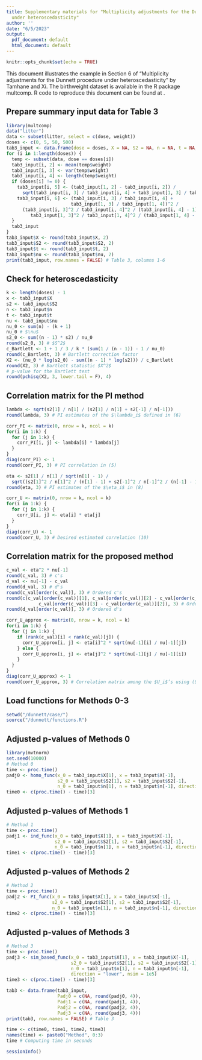 ---
title: Supplementary materials for "Multiplicity adjustments for the Dunnett procedure
  under heteroscedasticity"
author: ''
date: "6/5/2023"
output:
  pdf_document: default
  html_document: default
---

```{r setup, include=FALSE}
knitr::opts_chunk$set(echo = TRUE)
```

This document illustrates the example in Section 6 of "Multiplicity adjustments
for the Dunnett procedure under heteroscedasticity" by Tamhane and Xi. The
birthweight dataset is available in the R package multcomp. R code to reproduce
this document can be found at \url{https://github.com/xidongdxi/dunnett}.

## Prepare summary input data for Table 3
```{r data, echo=TRUE}
library(multcomp)
data("litter")
data <- subset(litter, select = c(dose, weight))
doses <- c(0, 5, 50, 500)
tab3_input <- data.frame(dose = doses, X = NA, S2 = NA, n = NA, t = NA, nu = NA)
for (i in 1:length(doses)) {
  temp <- subset(data, dose == doses[i])
  tab3_input[i, 2] <- mean(temp$weight)
  tab3_input[i, 3] <- var(temp$weight)
  tab3_input[i, 4] <- length(temp$weight)
  if (doses[i] != 0) {
    tab3_input[i, 5] <- (tab3_input[1, 2] - tab3_input[i, 2]) / 
      sqrt(tab3_input[i, 3] / tab3_input[i, 4] + tab3_input[1, 3] / tab3_input[1, 4])
    tab3_input[i, 6] <- (tab3_input[i, 3] / tab3_input[i, 4] +
                        tab3_input[1, 3] / tab3_input[1, 4])^2 /
      (tab3_input[i, 3]^2 / tab3_input[i, 4]^2 / (tab3_input[i, 4] - 1) +
         tab3_input[1, 3]^2 / tab3_input[1, 4]^2 / (tab3_input[1, 4] - 1))
  }
  tab3_input
}
tab3_input$X <- round(tab3_input$X, 2)
tab3_input$S2 <- round(tab3_input$S2, 2)
tab3_input$t <- round(tab3_input$t, 2)
tab3_input$nu <- round(tab3_input$nu, 2)
print(tab3_input, row.names = FALSE) # Table 3, columns 1-6
```

## Check for heteroscedasticity
```{r check heteroscedasticity, echo=TRUE}
k <- length(doses) - 1
x <- tab3_input$X
s2 <- tab3_input$S2
n <- tab3_input$n
t <- tab3_input$t
nu <- tab3_input$nu
nu_0 <- sum(n) - (k + 1)
nu_0 # $\nu$
s2_0 <- sum((n - 1) * s2) / nu_0
round(s2_0, 3) # $S^2$
c_Bartlett <- 1 + 1 / 3 / k * (sum(1 / (n - 1)) - 1 / nu_0)
round(c_Bartlett, 3) # Bartlett correction factor
X2 <- (nu_0 * log(s2_0) - sum((n - 1) * log(s2))) / c_Bartlett
round(X2, 3) # Bartlett statistic $X^2$ 
# p-value for the Bartlett test
round(pchisq(X2, 3, lower.tail = F), 4)
```

## Correlation matrix for the PI method
```{r PI, echo=TRUE}
lambda <- sqrt(s2[1] / n[1] / (s2[1] / n[1] + s2[-1] / n[-1]))
round(lambda, 3) # PI estimates of the $\lambda_i$ defined in (6)

corr_PI <- matrix(0, nrow = k, ncol = k)
for(i in 1:k) {
  for (j in 1:k) {
    corr_PI[i, j] <- lambda[i] * lambda[j]
  }
}
diag(corr_PI) <- 1
round(corr_PI, 3) # PI correlation in (5)

eta <- s2[1] / n[1] / sqrt(n[1] - 1) /
  sqrt((s2[1]^2 / n[1]^2 / (n[1] - 1) + s2[-1]^2 / n[-1]^2 / (n[-1] - 1)))
round(eta, 3) # PI estimates of the $\eta_i$ in (8)

corr_U <- matrix(0, nrow = k, ncol = k)
for(i in 1:k) {
  for (j in 1:k) {
    corr_U[i, j] <- eta[i] * eta[j]
  }
}
diag(corr_U) <- 1
round(corr_U, 3) # Desired estimated correlation (10)
```

## Correlation matrix for the proposed method
```{r proposed method, echo=TRUE}
c_val <- eta^2 * nu[-1]
round(c_val, 3) # c's
d_val <- nu[-1] - c_val
round(d_val, 3) # d's
round(c_val[order(c_val)], 3) # Ordered c's
round(c(c_val[order(c_val)][1], c_val[order(c_val)][2] - c_val[order(c_val)][1],
            c_val[order(c_val)][3] - c_val[order(c_val)][2]), 3) # Ordered increments of c's
round(d_val[order(c_val)], 3) # Ordered d's

corr_U_approx <- matrix(0, nrow = k, ncol = k)
for(i in 1:k) {
  for (j in 1:k) {
    if (rank(c_val)[i] < rank(c_val)[j]) {
      corr_U_approx[i, j] <- eta[i]^2 * sqrt(nu[-1][i] / nu[-1][j])
    } else {
      corr_U_approx[i, j] <- eta[j]^2 * sqrt(nu[-1][j] / nu[-1][i])
    }
  }
}
diag(corr_U_approx) <- 1
round(corr_U_approx, 3) # Correlation matrix among the $U_i$’s using (9)
```
## Load functions for Methods 0-3
```{r functions, echo=TRUE}
setwd("/dunnett/case/")
source("/dunnett/functions.R")
```

## Adjusted p-values of Methods 0
```{r adjusted pvalue 0, echo=TRUE}
library(mvtnorm)
set.seed(10000)
# Method 0
time <- proc.time()
padj0 <- homo_func(x_0 = tab3_input$X[1], x = tab3_input$X[-1],
                   s2_0 = tab3_input$S2[1], s2 = tab3_input$S2[-1],
                   n_0 = tab3_input$n[1], n = tab3_input$n[-1], direction = "lower")
time0 <- c(proc.time() - time)[3]
```

## Adjusted p-values of Methods 1
```{r adjusted pvalue 1, echo=TRUE}
# Method 1
time <- proc.time()
padj1 <- ind_func(x_0 = tab3_input$X[1], x = tab3_input$X[-1],
                  s2_0 = tab3_input$S2[1], s2 = tab3_input$S2[-1],
                  n_0 = tab3_input$n[1], n = tab3_input$n[-1], direction = "lower")
time1 <- c(proc.time() - time)[3]
```

## Adjusted p-values of Methods 2
```{r adjusted pvalue 2, echo=TRUE}
# Method 2
time <- proc.time()
padj2 <- PI_func(x_0 = tab3_input$X[1], x = tab3_input$X[-1],
                 s2_0 = tab3_input$S2[1], s2 = tab3_input$S2[-1],
                 n_0 = tab3_input$n[1], n = tab3_input$n[-1], direction = "lower")
time2 <- c(proc.time() - time)[3]
```

## Adjusted p-values of Methods 3
```{r adjusted pvalue 3, echo=TRUE}
# Method 3
time <- proc.time()
padj3 <- sim_based_func(x_0 = tab3_input$X[1], x = tab3_input$X[-1],
                        s2_0 = tab3_input$S2[1], s2 = tab3_input$S2[-1],
                        n_0 = tab3_input$n[1], n = tab3_input$n[-1],
                        direction = "lower", nsim = 1e5)
time3 <- c(proc.time() - time)[3]

tab3 <- data.frame(tab3_input,
                   Padj0 = c(NA, round(padj0, 4)),
                   Padj1 = c(NA, round(padj1, 4)),
                   Padj2 = c(NA, round(padj2, 4)),
                   Padj3 = c(NA, round(padj3, 4)))
print(tab3, row.names = FALSE) # Table 3

time <- c(time0, time1, time2, time3)
names(time) <- paste0("Method", 0:3)
time # Computing time in seconds

sessionInfo()
```
